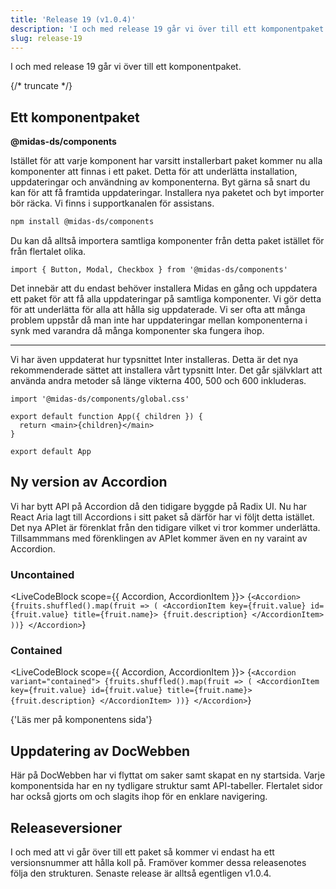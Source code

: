 ```yaml
---
title: 'Release 19 (v1.0.4)'
description: 'I och med release 19 går vi över till ett komponentpaket.'
slug: release-19
---
```



I och med release 19 går vi över till ett komponentpaket.

{/* truncate */}

## Ett komponentpaket

**@midas-ds/components**

Istället för att varje komponent har varsitt installerbart paket kommer nu alla komponenter att finnas i ett paket. Detta för att underlätta installation, uppdateringar och användning av komponenterna. Byt gärna så snart du kan för att få framtida uppdateringar. Installera nya paketet och byt importer bör räcka. Vi finns i supportkanalen för assistans.

```bash npm2yarn
npm install @midas-ds/components
```

Du kan då alltså importera samtliga komponenter från detta paket istället för från flertalet olika.

```tsx
import { Button, Modal, Checkbox } from '@midas-ds/components'
```

Det innebär att du endast behöver installera Midas en gång och uppdatera ett paket för att få alla uppdateringar på samtliga komponenter. Vi gör detta för att underlätta för alla att hålla sig uppdaterade. Vi ser ofta att många problem uppstår då man inte har uppdateringar mellan komponenterna i synk med varandra då många komponenter ska fungera ihop.

---

Vi har även uppdaterat hur typsnittet Inter installeras. Detta är det nya rekommenderade sättet att installera vårt typsnitt Inter. Det går självklart att använda andra metoder så länge vikterna 400, 500 och 600 inkluderas.

```tsx {1} title="App.tsx (rootfilen i din app)"
import '@midas-ds/components/global.css'

export default function App({ children }) {
  return <main>{children}</main>
}

export default App
```

## Ny version av Accordion

Vi har bytt API på Accordion då den tidigare byggde på Radix UI. Nu har React Aria lagt till Accordions i sitt paket så därför har vi följt detta istället. Det nya APIet är förenklat från den tidigare vilket vi tror kommer underlätta. Tillsammmans med förenklingen av APIet kommer även en ny varaint av Accordion.

### Uncontained

<LiveCodeBlock scope={{ Accordion, AccordionItem }}>
  {`<Accordion>
    {fruits.shuffled().map(fruit => (
      <AccordionItem key={fruit.value} id={fruit.value} title={fruit.name}>
          {fruit.description}
      </AccordionItem>
    ))}
</Accordion>`}
</LiveCodeBlock>

### Contained

<LiveCodeBlock scope={{ Accordion, AccordionItem }}>
  {`<Accordion variant="contained">
    {fruits.shuffled().map(fruit => (
      <AccordionItem key={fruit.value} id={fruit.value} title={fruit.name}>
          {fruit.description}
      </AccordionItem>
    ))}
</Accordion>`}
</LiveCodeBlock>

<Link
  href='/components/accordion'
  standalone
>
  {'Läs mer på komponentens sida'}
</Link>

## Uppdatering av DocWebben

Här på DocWebben har vi flyttat om saker samt skapat en ny startsida. Varje komponentsida har en ny tydligare struktur samt API-tabeller. Flertalet sidor har också gjorts om och slagits ihop för en enklare navigering.

## Releaseversioner

I och med att vi går över till ett paket så kommer vi endast ha ett versionsnummer att hålla koll på. Framöver kommer dessa releasenotes följa den strukturen. Senaste release är alltså egentligen v1.0.4.

